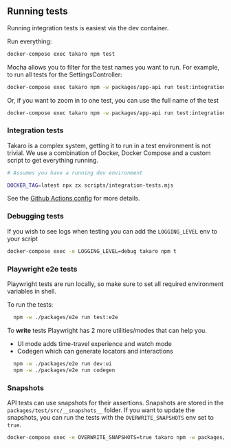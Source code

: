 
## Running tests

Running integration tests is easiest via the dev container.

Run everything:

```sh
docker-compose exec takaro npm test
```

Mocha allows you to filter for the test names you want to run. For example, to run all tests for the SettingsController:

```sh
docker-compose exec takaro npm -w packages/app-api run test:integration -- -g "SettingsController"
```

Or, if you want to zoom in to one test, you can use the full name of the test

```sh
docker-compose exec takaro npm -w packages/app-api run test:integration -- -g "SettingsController - Can get all settings with a filter"
```

### Integration tests

Takaro is a complex system, getting it to run in a test environment is not trivial. We use a combination of Docker, Docker Compose and a custom script to get everything running.

```sh
# Assumes you have a running dev environment

DOCKER_TAG=latest npx zx scripts/integration-tests.mjs
```

See the [Github Actions config](.github/workflows) for more details.

### Debugging tests

If you wish to see logs when testing you can add the `LOGGING_LEVEL` env to your script

```sh
docker-compose exec -e LOGGING_LEVEL=debug takaro npm t
```

### Playwright e2e tests
<Callout type="info" emoji="💡">
Playwright tests are run locally, so make sure to set all required environment variables in shell. 
</Callout>


To run the tests:

```sh
  npm -w ./packages/e2e run test:e2e
```

To **write** tests Playwright has 2 more utilities/modes that can help you.

- UI mode adds time-travel experience and watch mode
- Codegen which can generate locators and interactions

```sh
  npm -w ./packages/e2e run dev:ui
  npm -w ./packages/e2e run codegen
```

### Snapshots

API tests can use snapshots for their assertions. Snapshots are stored in the `packages/test/src/__snapshots__` folder. If you want to update the snapshots, you can run the tests with the `OVERWRITE_SNAPSHOTS` env set to `true`.

```sh
docker-compose exec -e OVERWRITE_SNAPSHOTS=true takaro npm -w packages/app-api run test:integration
```
